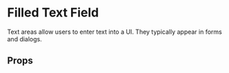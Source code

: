 
<Meta of={TextAreaFilled} />

# Filled Text Field 

Text areas allow users to enter text into a UI. They typically appear in forms and dialogs.

<Primary />

## Props

<Controls />
